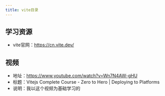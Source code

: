 ```yaml
---
title: vite目录
---
```

## 学习资源
- vite官网：https://cn.vite.dev/

## 视频
- 地址：https://www.youtube.com/watch?v=Wn7N4AW-gHU 
- 标题：Vitejs Complete Course - Zero to Hero | Deploying to Platforms
- 说明：我以这个视频为基础学习的